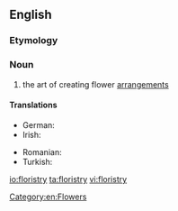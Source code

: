 ==English==
{{wikipedia}}
===Etymology===
{{suffix|florist|ry}}

===Noun===
{{en-noun|-}}

# the art of creating flower [[arrangement]]s

====Translations====
{{trans-top|the art of creating flower arrangements}}
* German: {{t+|de|Floristik|f}}
* Irish: {{t-|ga|bláthadóireacht|f}}
{{trans-mid}}
* Romanian: {{t|ro|floristică|f}}
* Turkish: {{t-|tr|çiçekçilik}}
{{trans-bottom}}

[[Category:en:Flowers]]

[[io:floristry]]
[[ta:floristry]]
[[vi:floristry]]